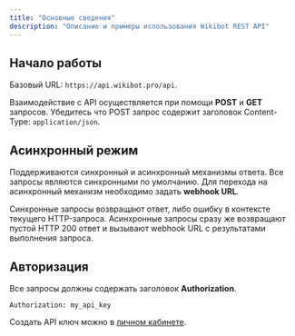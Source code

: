 ```yaml
---
title: "Основные сведения"
description: "Описание и примеры использования Wikibot REST API"
---
```


## Начало работы

Базовый URL: `https://api.wikibot.pro/api`.

Взаимодействие с API осуществляется при помощи **POST** и **GET** запросов. Убедитесь что POST запрос содержит заголовок Content-Type: `application/json`.

## Асинхронный режим

Поддерживаются синхронный и асинхронный механизмы ответа. Все запросы являются синхронными по умолчанию. Для перехода на асинхронный механизм необходимо задать **webhook URL**.

<Info>
  Синхронные запросы возвращают ответ, либо ошибку в контексте текущего
  HTTP-запроса.
</Info>

<Info>
  Асинхронные запросы сразу же возвращают пустой HTTP 200 ответ и вызывают
  webhook URL с результатами выполнения запроса.
</Info>

## Авторизация

Все запросы должны содержать заголовок **Authorization**.

```
Authorization: my_api_key
```

Создать API ключ можно в [личном кабинете](/lk/settings#api-klyuchi).
